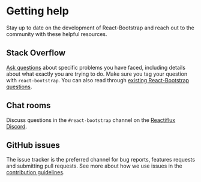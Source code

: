 # Getting help

<p className="lead">
  Stay up to date on the development of React-Bootstrap and reach out to the community with these
  helpful resources.
</p>

## Stack Overflow

[Ask questions][0] about specific problems you have faced, including details about what exactly
you are trying to do. Make sure you tag your question with
`react-bootstrap`. You can also read through [existing React-Bootstrap questions][1].

## Chat rooms

Discuss questions in the <code className="js">#react-bootstrap</code>
channel on the [Reactiflux Discord][2].

## GitHub issues

The issue tracker is the preferred channel for bug reports, features
requests and submitting pull requests. See more about how we use issues
in the [contribution guidelines][3].

[0]: http://stackoverflow.com/questions/ask
[1]: http://stackoverflow.com/questions/tagged/react-bootstrap
[2]: http://www.reactiflux.com/
[3]: https://github.com/react-bootstrap/react-bootstrap/blob/master/CONTRIBUTING.md#issues
